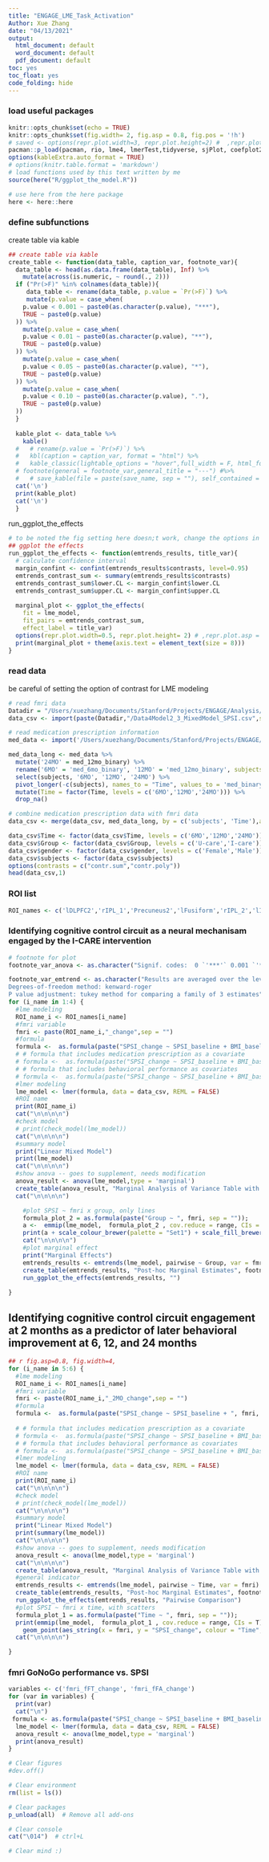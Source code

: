 ```yaml
---
title: "ENGAGE_LME_Task_Activation"
Author: Xue Zhang
date: "04/13/2021"
output:
  html_document: default
  word_document: default
  pdf_document: default
toc: yes
toc_float: yes
code_folding: hide
---
```


### load useful packages
```r
knitr::opts_chunk$set(echo = TRUE)
knitr::opts_chunk$set(fig.width= 2, fig.asp = 0.8, fig.pos = '!h')
# saved <- options(repr.plot.width=3, repr.plot.height=2) #  ,repr.plot.asp = 0.8
pacman::p_load(pacman, rio, lme4, lmerTest,tidyverse, sjPlot, coefplot2, performance, see, broom.mixed, kableExtra, janitor, ggeffects, dplyr, gridExtra, qqplotr, emmeans, pbkrtest, knitr,ggpubr, here, table1, psych)
options(kableExtra.auto_format = TRUE)
# options(knitr.table.format = 'markdown')
# load functions used by this text written by me
source(here("R/ggplot_the_model.R"))

# use here from the here package
here <- here::here
```

### define subfunctions
create table via kable
```r
## create table via kable
create_table <- function(data_table, caption_var, footnote_var){
  data_table <- head(as.data.frame(data_table), Inf) %>%
    mutate(across(is.numeric, ~ round(., 2)))
  if ("Pr(>F)" %in% colnames(data_table)){
     data_table <- rename(data_table, p.value = `Pr(>F)`) %>%
     mutate(p.value = case_when(
    p.value < 0.001 ~ paste0(as.character(p.value), "***"),
    TRUE ~ paste0(p.value)
  )) %>%
    mutate(p.value = case_when(
    p.value < 0.01 ~ paste0(as.character(p.value), "**"),
    TRUE ~ paste0(p.value)
  )) %>%
    mutate(p.value = case_when(
    p.value < 0.05 ~ paste0(as.character(p.value), "*"),
    TRUE ~ paste0(p.value)
  )) %>%
    mutate(p.value = case_when(
    p.value < 0.10 ~ paste0(as.character(p.value), "."),
    TRUE ~ paste0(p.value)
  ))
  }
  
  kable_plot <- data_table %>%
    kable()
  #   # rename(p.value = `Pr(>F)`) %>%
  #   kbl(caption = caption_var, format = "html") %>%
  #   kable_classic(lightable_options = "hover",full_width = F, html_font = "Arial",  font_size = 10) %>%
  # footnote(general = footnote_var,general_title = "---") #%>%
  #   # save_kable(file = paste(save_name, sep = ""), self_contained = T)
  cat('\n')
  print(kable_plot)
  cat('\n')
  }

```
run_ggplot_the_effects
```r
# to be noted the fig setting here doesn;t work, change the options in ggplot_the_effects
## ggplot the effects
run_ggplot_the_effects <- function(emtrends_results, title_var){
  # calculate confidence interval
  margin_confint <- confint(emtrends_results$contrasts, level=0.95)
  emtrends_contrast_sum <- summary(emtrends_results$contrasts)
  emtrends_contrast_sum$lower.CL <- margin_confint$lower.CL
  emtrends_contrast_sum$upper.CL <- margin_confint$upper.CL
  
  marginal_plot <- ggplot_the_effects(
    fit = lme_model,
    fit_pairs = emtrends_contrast_sum,
    effect_label = title_var)
  options(repr.plot.width=0.5, repr.plot.height= 2) # ,repr.plot.asp = 0.8 doesn't work
  print(marginal_plot + theme(axis.text = element_text(size = 8)))
}
```


### read data

be careful of setting the option of contrast for LME modeling

```r
# read fmri data
Datadir = "/Users/xuezhang/Documents/Stanford/Projects/ENGAGE/Analysis/engage/SPM/Level2/MixedModel/111_fMRI_stats_spikesonly_FD_fromFile_GO_NO_GO/NogovsGo/SPSI/MixedModel_SPSI/DataforR"
data_csv <- import(paste(Datadir,"/Data4Model2_3_MixedModel_SPSI.csv",sep = ""))

# read medication prescription information
med_data <- import('/Users/xuezhang/Documents/Stanford/Projects/ENGAGE/Analysis/engage/CSV/medication_data.csv')

med_data_long <- med_data %>%
  mutate('24MO' = med_12mo_binary) %>%
  rename('6MO' = 'med_6mo_binary', '12MO' = 'med_12mo_binary', subjects = Subjects) %>%
  select(subjects, '6MO', '12MO', '24MO') %>%
  pivot_longer(-c(subjects), names_to = "Time", values_to = 'med_binary') %>%
  mutate(Time = factor(Time, levels = c('6MO','12MO','24MO'))) %>%
  drop_na() 

# combine medication prescription data with fmri data
data_csv <- merge(data_csv, med_data_long, by = c('subjects', 'Time'),all = TRUE) 

data_csv$Time <- factor(data_csv$Time, levels = c('6MO','12MO','24MO'))
data_csv$Group <- factor(data_csv$Group, levels = c('U-care','I-care'))
data_csv$gender <- factor(data_csv$gender, levels = c('Female','Male'))
data_csv$subjects <- factor(data_csv$subjects)
options(contrasts = c("contr.sum","contr.poly"))
head(data_csv,1)
```

### ROI list

```r
ROI_names <- c('lDLPFC2','rIPL_1','Precuneus2','lFusiform','rIPL_2','lIPL')
```

### Identifying cognitive control circuit as a neural mechanisam engaged by the I-CARE intervention

```r
# footnote for plot
footnote_var_anova <- as.character("Signif. codes:  0 `'***'` 0.001 `'**'` 0.01 `'*'` 0.05 `'.'` 0.1 `' '` 1")

footnote_var_emtrend <- as.character("Results are averaged over the levels of: Group, gender 
Degrees-of-freedom method: kenward-roger 
P value adjustment: tukey method for comparing a family of 3 estimates")
for (i_name in 1:4) {
  #lme modeling
  ROI_name_i <- ROI_names[i_name]
  #fmri variable
  fmri <- paste(ROI_name_i,"_change",sep = "")
  #formula
  formula <-  as.formula(paste("SPSI_change ~ SPSI_baseline + BMI_baseline + ", fmri, " + ",fmri,":Time + ",fmri,":Group + ",fmri, ":Time:Group + age + gender + (1|subjects)", sep = ""))
  # # formula that includes medication prescription as a covariate
  # formula <-  as.formula(paste("SPSI_change ~ SPSI_baseline + BMI_baseline + ", fmri, " + ",fmri,":Time + ",fmri,":Group + ",fmri, ":Time:Group + med_binary + age + gender + (1|subjects)", sep = ""))
  # # formula that includes behavioral performance as covariates
  # formula <-  as.formula(paste("SPSI_change ~ SPSI_baseline + BMI_baseline + ", fmri, " + ",fmri,":Time + ",fmri,":Group + ",fmri, ":Time:Group + fmri_fFA_change + fmri_fFT_change + age + gender + (1|subjects)", sep = ""))
  #lmer modeling
  lme_model <- lmer(formula, data = data_csv, REML = FALSE)
  #ROI name
  print(ROI_name_i)
  cat("\n\n\n\n")
  #check model
  # print(check_model(lme_model))
  cat("\n\n\n\n")
  #summary model
  print("Linear Mixed Model")
  print(lme_model)
  cat("\n\n\n\n")
  #show anova -- goes to supplement, needs modification
  anova_result <- anova(lme_model,type = 'marginal')
  create_table(anova_result, "Marginal Analysis of Variance Table with Satterthwaite's method", footnote_var_anova)
  cat("\n\n\n\n")

    #plot SPSI ~ fmri x group, only lines
    formula_plot_2 = as.formula(paste("Group ~ ", fmri, sep = ""));
    a <-  emmip(lme_model,  formula_plot_2 , cov.reduce = range, CIs = T) + labs(title = ROI_name_i, x = "\u0394 NoGo > Go fMRI activation", y = "\u0394 SPSI") + theme_classic() + theme(legend.position = "top") #ylim(c(-2.5,2)) + xlim(c(-1.5,1.5)) +
    print(a + scale_colour_brewer(palette = "Set1") + scale_fill_brewer(palette = "Set1"))
    cat("\n\n\n\n")
    #plot marginal effect
    print("Marginal Effects")
    emtrends_results <- emtrends(lme_model, pairwise ~ Group, var = fmri)
    create_table(emtrends_results, "Post-hoc Marginal Estimates", footnote_var_emtrend)
    run_ggplot_the_effects(emtrends_results, "")
  
}
```


## Identifying cognitive control circuit engagement at 2 months as a predictor of later behavioral improvement at 6, 12, and 24 months
```r
## r fig.asp=0.8, fig.width=4,
for (i_name in 5:6) {
  #lme modeling
  ROI_name_i <- ROI_names[i_name]
  #fmri variable
  fmri <- paste(ROI_name_i,"_2MO_change",sep = "")
  #formula
  formula <-  as.formula(paste("SPSI_change ~ SPSI_baseline + ", fmri, " + ",fmri,":Time + ",fmri,":Group + ",fmri, ":Time:Group + age + gender + (1|subjects)", sep = ""))
  
  # # formula that includes medication prescription as a covariate
  # formula <-  as.formula(paste("SPSI_change ~ SPSI_baseline + BMI_baseline + ", fmri, " + ",fmri,":Time + ",fmri,":Group + ",fmri, ":Time:Group + med_binary + age + gender + (1|subjects)", sep = ""))
  # # formula that includes behavioral performance as covariates
  # formula <-  as.formula(paste("SPSI_change ~ SPSI_baseline + BMI_baseline + ", fmri, " + ",fmri,":Time + ",fmri,":Group + ",fmri, ":Time:Group + fmri_fFA_change + fmri_fFT_change + age + gender + (1|subjects)", sep = ""))
  #lmer modeling
  lme_model <- lmer(formula, data = data_csv, REML = FALSE)
  #ROI name
  print(ROI_name_i)
  cat("\n\n\n\n")
  #check model
  # print(check_model(lme_model))
  cat("\n\n\n\n")
  #summary model
  print("Linear Mixed Model")
  print(summary(lme_model))
  cat("\n\n\n\n")
  #show anova -- goes to supplement, needs modification
  anova_result <- anova(lme_model,type = 'marginal')
  cat("\n\n\n\n")
  create_table(anova_result, "Marginal Analysis of Variance Table with Satterthwaite's method", footnote_var_anova)
  #general indicator
  emtrends_results <- emtrends(lme_model, pairwise ~ Time, var = fmri)
  create_table(emtrends_results, "Post-hoc Marginal Estimates", footnote_var_emtrend)
  run_ggplot_the_effects(emtrends_results, "Pairwise Comparison")
  #plot SPSI ~ fmri x time, with scatters
  formula_plot_1 = as.formula(paste("Time ~ ", fmri, sep = ""));
  print(emmip(lme_model,  formula_plot_1 , cov.reduce = range, CIs = T) +
    geom_point(aes_string(x = fmri, y = "SPSI_change", colour = "Time", fill = "Time"), data = data_csv, pch = 16, width = 0.1, alpha = 0.5) + labs(title = ROI_name_i, x = "\u0394 NoGo > Go fMRI activation", y = "\u0394 SPSI") + theme_classic() + theme(legend.position = "top")+ scale_colour_brewer(palette = "Set1") + scale_fill_brewer(palette = "Set1")) #ylim(c(-2.5,2)) + xlim(c(-1.5,1.5)) +
  cat("\n\n\n\n")

}
```


### fmri GoNoGo performance vs. SPSI
```r
variables <- c('fmri_fFT_change', 'fmri_fFA_change')
for (var in variables) {
  print(var)
  cat("\n")
 formula <- as.formula(paste("SPSI_change ~ SPSI_baseline + BMI_baseline + ", var, " + ", var, ":Time + ", var, ":Group + ", var, ":Time:Group + age + gender + (1|subjects)", sep = ""))
  lme_model <- lmer(formula, data = data_csv, REML = FALSE)
  anova_result <- anova(lme_model,type = 'marginal')    
  print(anova_result)
}

```

```r
# Clear figures
#dev.off()

# Clear environment
rm(list = ls()) 

# Clear packages
p_unload(all)  # Remove all add-ons

# Clear console
cat("\014")  # ctrl+L

# Clear mind :)

```




